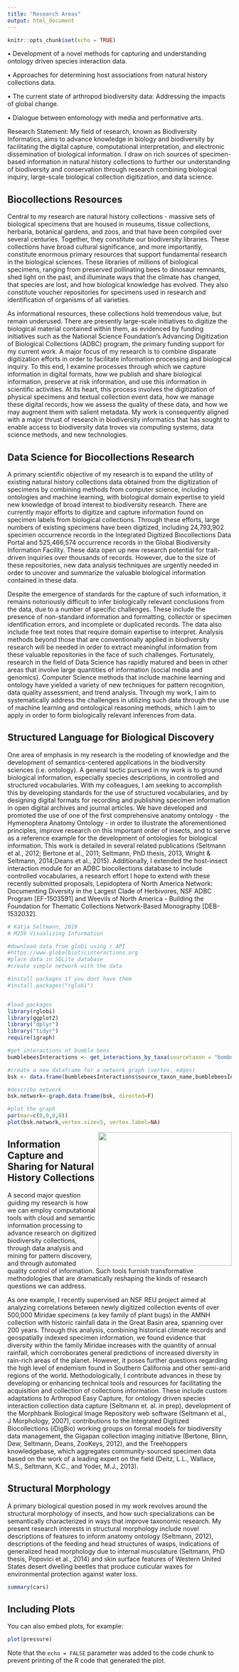 ```yaml
---
title: "Research Areas"
output: html_document
---
```


```r
knitr::opts_chunk$set(echo = TRUE)
```

• Development of a novel methods for capturing and understanding ontology driven species interaction data.

• Approaches for determining host associations from natural history collections data.

• The current state of arthropod biodiversity data: Addressing the impacts of global change.

• Dialogue between entomology with media and performative arts.

Research Statement:
My field of research, known as Biodiversity Informatics, aims to advance knowledge in biology and biodiversity by facilitating the digital capture, computational interpretation, and electronic dissemination of biological information. I draw on rich sources of specimen-based information in natural history collections to further our understanding of biodiversity and conservation through research combining biological inquiry, large-scale biological collection digitization, and data science.
 
## Biocollections Resources
Central to my research are natural history collections - massive sets of biological specimens that are housed in museums, tissue collections, herbaria, botanical gardens, and zoos, and that have been compiled over several centuries. Together, they constitute our biodiversity libraries. These collections have broad cultural significance, and more importantly, constitute enormous primary resources that support fundamental research in the biological sciences. These libraries of millions of biological specimens, ranging from preserved pollinating bees to dinosaur remnants, shed light on the past, and illuminate ways that the climate has changed, that species are lost, and how biological knowledge has evolved. They also constitute voucher repositories for specimens used in research and identification of organisms of all varieties.

As informational resources, these collections hold tremendous value, but remain underused. There are presently large-scale initiatives to digitize the biological material contained within them, as evidenced by funding initiatives such as the National Science Foundation’s Advancing Digitization of Biological Collections (ADBC) program, the primary funding support for my current work. A major focus of my research is to combine disparate digitization efforts in order to facilitate information processing and biological inquiry. To this end, I examine processes through which we capture information in digital formats, how we publish and share biological information, preserve at risk information, and use this information in scientific activities. At its heart, this process involves the digitization of physical specimens and textual collection event data, how we manage these digital records, how we assess the quality of these data, and how we may augment them with salient metadata. My work is consequently aligned with a major thrust of research in biodiversity informatics that has sought to enable access to biodiversity data troves via computing systems, data science methods, and new technologies.
 
## Data Science for Biocollections Research
A primary scientific objective of my research is to expand the utility of existing natural history collections data obtained from the digitization of specimens by combining methods from computer science, including ontologies and machine learning, with biological domain expertise to yield new knowledge of broad interest to biodiversity research. There are currently major efforts to digitize and capture information found on specimen labels from biological collections. Through these efforts, large numbers of existing specimens have been digitized, including 24,793,902 specimen occurrence records in the Integrated Digitized Biocollections Data Portal and 525,466,574 occurrence records in the Global Biodiversity Information Facility. These data open up new research potential for trait-driven inquiries over thousands of records. However, due to the size of these repositories, new data analysis techniques are urgently needed in order to uncover and summarize the valuable biological information contained in these data. 

Despite the emergence of standards for the capture of such information, it remains notoriously difficult to infer biologically relevant conclusions from the data, due to a number of specific challenges. These include the presence of non-standard information and formatting, collector or specimen identification errors, and incomplete or duplicated records. The data also include free text notes that require domain expertise to interpret. Analysis methods beyond those that are conventionally applied in biodiversity research will be needed in order to extract meaningful information from these valuable repositories in the face of such challenges. Fortunately, research in the field of Data Science has rapidly matured and been in other areas that involve large quantities of information (social media and genomics). Computer Science methods that include machine learning and ontology have yielded a variety of new techniques for pattern recognition, data quality assessment, and trend analysis. Through my work, I aim to systematically address the challenges in utilizing such data through the use of machine learning and ontological reasoning methods, which I aim to apply in order to form biologically relevant inferences from data.


## Structured Language for Biological Discovery
One area of emphasis in my research is the modeling of knowledge and the development of semantics-centered applications in the biodiversity sciences (i.e. ontology). A general tactic pursued in my work is to ground biological information, especially species descriptions, in controlled and structured vocabularies. With my colleagues, I am seeking to accomplish this by developing standards for the use of structured vocabularies, and by designing digital formats for recording and publishing specimen information in open digital archives and journal articles. We have developed and promoted the use of one of the first comprehensive anatomy ontology - the Hymenoptera Anatomy Ontology - in order to illustrate the aforementioned principles, improve research on this important order of insects, and to serve as a reference example for the development of ontologies for biological information. This work is detailed in several related publications (Seltmann et al., 2012; Bertone et al., 2011; Seltmann, PhD thesis, 2013, Wright & Seltmann, 2014;Deans et al., 2015). Additionally, I extended the host-insect interaction module for an ADBC biocollections database to include controlled vocabularies, a research effort I hope to extend with these recently submitted proposals, Lepidoptera of North America Network: Documenting Diversity in the Largest Clade of Herbivores, NSF ADBC Program [EF-1503591] and Weevils of North America - Building the Foundation for Thematic Collections Network-Based Monography [DEB-1532032].

```r

# Katja Seltmann, 2019
# M259 Visualizing Information

#download data from globi using r API
#https://www.globalbioticinteractions.org
#place data in SQLite database
#create simple network with the data

#install packages if you dont have them
#install.packages("rglobi")


#load packages
library(rglobi)
library(ggplot2)
library("dplyr")
library("tidyr")
require(igraph)

#get interactions of bumble bees
bumblebeesInteractions <- get_interactions_by_taxa(sourcetaxon = "bombus")

#create a new dataframe for a network graph (vertex, edges)
bsk <- data.frame(bumblebeesInteractions$source_taxon_name,bumblebeesInteractions$target_taxon_name)

#describe network
bsk.network<-graph.data.frame(bsk, directed=F)

#plot the graph
par(mar=c(0,0,0,0))
plot(bsk.network,vertex.size=5, vertex.label=NA)
```

<img align="right" src="https://seltmann.github.io/begoniasociety/research_files/figure-html/globi-1.png" width="300">

## Information Capture and Sharing for Natural History Collections
A second major question guiding my research is how we can employ computational tools with cloud and semantic information processing to advance research on digitized biodiversity collections, through data analysis and mining for pattern discovery, and through automated quality control of information. Such tools furnish transformative methodologies that are dramatically reshaping the kinds of research questions we can address. 

As one example, I recently supervised an NSF REU project aimed at analyzing correlations between newly digitized collection events of over 500,000 Miridae specimens (a key family of plant bugs) in the AMNH collection with historic rainfall data in the Great Basin area, spanning over 200 years. Through this analysis, combining historical climate records and geospatially indexed specimen information, we found evidence that diversity within the family Miridae increases with the quantity of annual rainfall, which corroborates general predictions of increased diversity in rain-rich areas of the planet. However, it poses further questions regarding the high level of endemism found in Southern California and other semi-arid regions of the world.
Methodologically, I contribute advances in these by developing or enhancing technical tools and resources for facilitating the acquisition and collection of collections information. These include custom adaptations to Arthropod Easy Capture, for ontology driven species interaction collection data capture (Seltmann et. al. in prep), development of the Morphbank Biological Image Repository web software (Seltmann et al., J Morphology, 2007), contributions to the Integrated Digitized Biocollections (iDigBio) working groups on formal models for biodiversity data management, the Gigapan collection imaging initiative (Bertone, Blinn, Dew, Seltmann, Deans, ZooKeys, 2012), and the Treehoppers knowledgebase, which aggregates community-sourced specimen data based on the work of a leading expert on the field (Deitz, L.L., Wallace, M.S., Seltmann, K.C., and Yoder, M.J., 2013).

## Structural Morphology
A primary biological question posed in my work revolves around the structural morphology of insects, and how such specializations can be semantically characterized in ways that improve taxonomic research. My present research interests in structural morphology include novel descriptions of features to inform anatomy ontology (Seltmann, 2012), descriptions of the feeding and head structures of wasps, indications of generalized head morphology due to internal musculature (Seltmann, PhD thesis, Popovici et al., 2014) and skin surface features of Western United States desert dwelling beetles that produce cuticular waxes for environmental protection against water loss.


```r
summary(cars)
```

## Including Plots

You can also embed plots, for example:

```r
plot(pressure)
```

Note that the `echo = FALSE` parameter was added to the code chunk to prevent printing of the R code that generated the plot.
